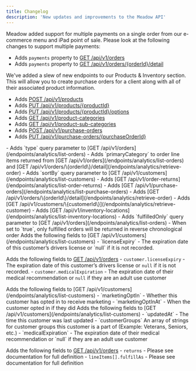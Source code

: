 ```yaml
---
title: Changelog
description: 'New updates and improvements to the Meadow API'
---
```


<Update label="Jan 13, 2025">
  Meadow added support for multiple payments on a single order from our e-commerce menu and iPad point of sale. Please look at the following changes to support multiple payments:

  - Adds `payments` property to [GET /api/v1/orders](/endpoints/analytics/list-orders)
  - Adds `payments` property to [GET /api/v1/orders/\{orderId}/detail](/endpoints/analytics/retrieve-order)
</Update>

<Update label="Dec 12, 2024">
  We've added a slew of new endpoints to our Products & Inventory section. This will allow you to create purchase orders for a client along with all of their associated product information.

  - Adds [POST /api/v1/products](/endpoints/products/create-product)
  - Adds [PUT /api/v1/products/\{productId\}](/endpoints/products/update-product)
  - Adds [PUT /api/v1/products/\{productId\}/options](/endpoints/products/update-product-options)
  - Adds [GET /api/v1/product-categories](/endpoints/products/list-categories)
  - Adds [GET /api/v1/product-sub-categories](/endpoints/products/list-sub-categories)
  - Adds [POST /api/v1/purchase-orders](/endpoints/products/create-purchase-order)
  - Adds [PUT /api/v1/purchase-orders/\{purchaseOrderId\}](/endpoints/products/update-purchase-order)
</Update>

<Update label="May 30, 2024">
  - Adds `type` query parameter to [GET /api/v1/orders](/endpoints/analytics/list-orders)
</Update>

<Update label="February 20, 2024">
  - Adds `primaryCategory` to order line items returned from [GET /api/v1/orders](/endpoints/analytics/list-orders) and [GET /api/v1/orders/\{orderId\}/detail](/endpoints/analytics/retrieve-order)
</Update>

<Update label="February 2, 2024">
  - Adds `sortBy` query parameter to [GET /api/v1/customers](/endpoints/analytics/list-customers)
  - Adds [GET /api/v1/order-returns](/endpoints/analytics/list-order-returns)
</Update>

<Update label="January 24, 2024">
  - Adds [GET /api/v1/purchase-orders](/endpoints/analytics/list-purchase-orders)
</Update>

<Update label="July 28, 2023">
  - Adds [GET /api/v1/orders/\{orderId\}/detail](/endpoints/analytics/retrieve-order)
  - Adds [GET /api/v1/customers/\{customerId\}](/endpoints/analytics/retrieve-customer)
  - Adds [GET /api/v1/inventory-locations](/endpoints/analytics/list-inventory-locations)
  - Adds `fulfilledOnly` query parameter to [GET /api/v1/orders](/endpoints/analytics/list-orders)
    - When set to `true`, only fulfilled orders will be returned in reverse chronological order
</Update>

<Update label="June 30, 2023">
  Adds the following fields to [GET /api/v1/customers](/endpoints/analytics/list-customers)
    - `licenseExpiry` - The expiration date of this customer’s drivers license or `null` if it is not recorded.

  Adds the following fields to [GET /api/v1/orders](/endpoints/analytics/list-orders)
    - `customer.licenseExpiry` - The expiration date of this customer’s drivers license or `null` if it is not recorded.
    - `customer.medicalExpiration` - The expiration date of their medical recommendation or `null` if they are an adult use customer
</Update>

<Update label="May 24, 2023">
  Adds the following fields to [GET /api/v1/customers](/endpoints/analytics/list-customers)
    - `marketingOptIn` - Whether this customer has opted in to receive marketing
    - `marketingOptInAt` - When the customer opted in if they did
</Update>

<Update label="May 12, 2023">
  Adds the following fields to [GET /api/v1/customers](/endpoints/analytics/list-customers)
    - `updatedAt` - The time this customer was last updated
    - `customerGroups` An array of strings for customer groups this customer is a part of (Example: Veterans, Seniors, etc.)
    - `medicalExpiration` - The expiration date of their medical recommendation or `null` if they are an adult use customer

  Adds the following fields to [GET /api/v1/orders](/endpoints/analytics/list-orders)
    - `returns` - Please see documentation for full definition
    - `lineItems[].fulfillAs` - Please see documentation for full definition
</Update>
